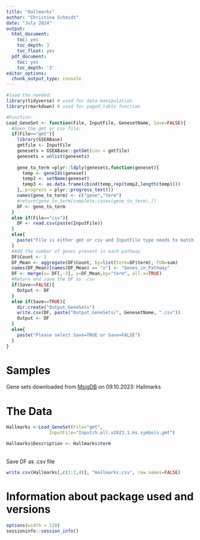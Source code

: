 ```yaml
---
title: "Hallmarks"
author: "Christina Schmidt"
date: "July 2024"
output:
  html_document:
    toc: yes
    toc_depth: 3
    toc_float: yes
  pdf_document:
    toc: yes
    toc_depth: '3'
editor_options:
  chunk_output_type: console
---
```

```r
#load the needed:
library(tidyverse) # used for data manipulation
library(rmarkdown) # used for paged_table function

#Function:
Load_GeneSet <- function(File, InputFile, GenesetName, Save=FALSE){
  #Open the gmt or csv file:
  if(File=="gmt"){
    library(GSEABase)
    gmtfile <- InputFile
    genesets = GSEABase::getGmt(con = gmtfile)
    genesets = unlist(genesets)
    
    gene_to_term =plyr::ldply(genesets,function(geneset){
      temp <- geneIds(geneset)
      temp2 <- setName(geneset)
      temp3 <- as.data.frame(cbind(temp,rep(temp2,length(temp))))
    },.progress = plyr::progress_text())
    names(gene_to_term) <- c("gene","term")
    #return(gene_to_term[complete.cases(gene_to_term),])
    DF <- gene_to_term
  }
  else if(File=="csv"){
    DF <- read.csv(paste(InputFile))
  }
  else{
    paste("File is either gmt or csv and InputFile type needs to match File")
  }
  #Add the number of genes present in each pathway
  DF$Count <- 1
  DF_Mean <- aggregate(DF$Count, by=list(term=DF$term), FUN=sum)
  names(DF_Mean)[names(DF_Mean) == "x"] <- "Genes_in_Pathway"
  DF <- merge(x= DF[,-3], y=DF_Mean,by="term", all.x=TRUE)
  #Return and save the DF as .csv
  if(Save==FALSE){
    Output <- DF
  }
  else if(Save==TRUE){
    dir.create("Output_GeneSets")
    write.csv(DF, paste("Output_GeneSets/", GenesetName, ".csv"))
    Output <- DF
  }
  else{
    paste("Please select Save=TRUE or Save=FALSE")
  }
}
```

# Samples
Gene sets downloaded from [MsigDB](https://www.gsea-msigdb.org/gsea/msigdb) on 09.10.2023: Hallmarks
\

# The Data
```r
Hallmarks <-Load_GeneSet(File="gmt", 
                InputFile="Input/h.all.v2023.1.Hs.symbols.gmt")

Hallmarks$Description <- Hallmarks$term
```
\
Save DF as .csv file
```r
write.csv(Hallmarks[,c(1:2,4)], "Hallmarks.csv", row.names=FALSE)
```

# Information about package used and versions 
```r
options(width = 120)
sessioninfo::session_info()
```
